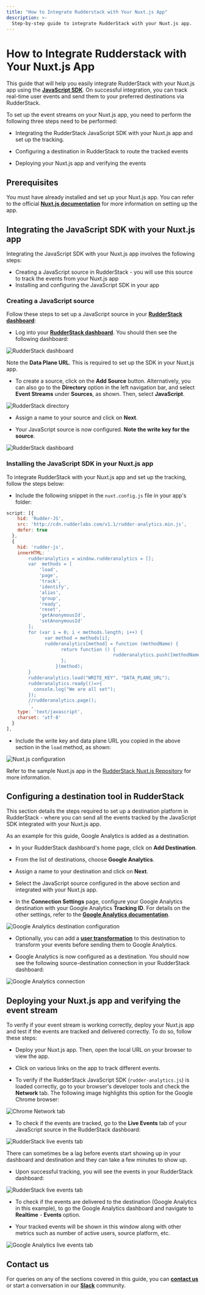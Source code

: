```yaml
---
title: "How to Integrate Rudderstack with Your Nuxt.js App"
description: >-
  Step-by-step guide to integrate RudderStack with your Nuxt.js app.
---
```


# How to Integrate Rudderstack with Your Nuxt.js App

This guide that will help you easily integrate RudderStack with your Nuxt.js app using the [**JavaScript SDK**](https://rudderstack.com/docs/stream-sources/rudderstack-sdk-integration-guides/rudderstack-javascript-sdk/). On successful integration, you can track real-time user events and send them to your preferred destinations via RudderStack.

To set up the event streams on your Nuxt.js app, you need to perform the following three steps need to be performed:

- Integrating the RudderStack JavaScript SDK with your Nuxt.js app and set up the tracking.

- Configuring a destination in RudderStack to route the tracked events

- Deploying your Nuxt.js app and verifying the events

## Prerequisites

You must have already installed and set up your Nuxt.js app. You can refer to the official [**Nuxt.js documentation**](https://nuxtjs.org/docs/2.x/get-started/installation/) for more information on setting up the app.

## Integrating the JavaScript SDK with your Nuxt.js app

Integrating the JavaScript SDK with your Nuxt.js app involves the following steps:

- Creating a JavaScript source in RudderStack - you will use this source to track the events from your Nuxt.js app
- Installing and configuring the JavaScript SDK in your app

### Creating a JavaScript source

Follow these steps to set up a JavaScript source in your [**RudderStack dashboard**](https://app.rudderstack.com/):

- Log into your [**RudderStack dashboard**](https://app.rudderstack.com/). You should then see the following dashboard:

<img src="../../../assets/user-guides/rudderstack-dashboard.png" alt="RudderStack dashboard" />

<div class="infoBlock">

Note the <strong>Data Plane URL</strong>. This is required to set up the SDK in your Nuxt.js app.
</div>

- To create a source, click on the **Add Source** button. Alternatively, you can also go to the **Directory** option in the left navigation bar, and select **Event Streams** under **Sources**, as shown. Then, select **JavaScript**.

<img src="../../../assets/user-guides/rudderstack-directory.png" alt="RudderStack directory" />

- Assign a name to your source and click on **Next**.

- Your JavaScript source is now configured. **Note the write key for the source**.

<img src="../../../assets/user-guides/javascript-writekey.png" alt="RudderStack dashboard" />

### Installing the JavaScript SDK in your Nuxt.js app

To integrate RudderStack with your Nuxt.js app and set up the tracking, follow the steps below:

- Include the following snippet in the `nuxt.config.js` file in your app's folder:

```javascript
script: [{
    hid: 'Rudder-JS',
    src: 'http://cdn.rudderlabs.com/v1.1/rudder-analytics.min.js',
    defer: true
  },
  {
    hid: 'rudder-js',
    innerHTML: `
        rudderanalytics = window.rudderanalytics = [];
        var  methods = [
            'load',
            'page',
            'track',
            'identify',
            'alias',
            'group',
            'ready',
            'reset',
            'getAnonymousId',
            'setAnonymousId'
        ];
        for (var i = 0; i < methods.length; i++) {
              var method = methods[i];
              rudderanalytics[method] = function (methodName) {
                    return function () {
                                       rudderanalytics.push([methodName].concat(Array.prototype.slice.call(arguments)));
                    };
                  }(method);
        }
        rudderanalytics.load("WRITE_KEY", "DATA_PLANE_URL");
        rudderanalytics.ready(()=>{
          console.log("We are all set");
        });
        //rudderanalytics.page();
        `,
    type: 'text/javascript',
    charset: 'utf-8'
  }
],
```

- Include the write key and data plane URL you copied in the above section in the `load` method, as shown:

<img src="../../../assets/user-guides/nuxtjs-config.png" alt="Nuxt.js configuration" />

<div class="infoBlock">

Refer to the sample Nuxt.js app in the <a href="https://github.com/rudderlabs/rudder-analytics-nuxt">RudderStack Nuxt.js Repository</a> for more information.
</div>

## Configuring a destination tool in RudderStack

This section details the steps required to set up a destination platform in RudderStack - where you can send all the events tracked by the JavaScript SDK integrated with your Nuxt.js app.

As an example for this guide, Google Analytics is added as a destination.

- In your RudderStack dashboard's home page, click on **Add Destination**.

- From the list of destinations, choose **Google Analytics**.

- Assign a name to your destination and click on **Next**.

- Select the JavaScript source configured in the above section and integrated with your Nuxt.js app.

- In the **Connection Settings** page, configure your Google Analytics destination with your Google Analytics **Tracking ID**. For details on the other settings, refer to the [**Google Analytics documentation**]().

<img src="../../../assets/user-guides/ga-settings.png" alt="Google Analytics destination configuration" />

- Optionally, you can add a [**user transformation**](https://rudderstack.com/docs/transformations/) to this destination to transform your events before sending them to Google Analytics.

- Google Analytics is now configured as a destination. You should now see the following source-destination connection in your RudderStack dashboard:

<img src="../../../assets/user-guides/rudderstack-ga-connection.png" alt="Google Analytics connection" />

## Deploying your Nuxt.js app and verifying the event stream

To verify if your event stream is working correctly, deploy your Nuxt.js app and test if the events are tracked and delivered correctly. To do so, follow these steps:

- Deploy your Nuxt.js app. Then, open the local URL on your browser to view the app.

- Click on various links on the app to track different events.

- To verify if the RudderStack JavaScript SDK (`rudder-analytics.js`) is loaded correctly, go to your browser's developer tools and check the **Network** tab. The following image highlights this option for the Google Chrome browser:

<img src="../../../assets/user-guides/browser-network-tab.png" alt="Chrome Network tab" />

- To check if the events are tracked, go to the **Live Events** tab of your JavaScript source in the RudderStack dashboard:

<img src="../../../assets/user-guides/live-events.png" alt="RudderStack live events tab" />

<div class="infoBlock">

There can sometimes be a lag before events start showing up in your dashboard and destination and they can take a few minutes to show up.
</div>

- Upon successful tracking, you will see the events in your RudderStack dashboard:

<img src="../../../assets/user-guides/successful-live-events.png" alt="RudderStack live events tab" />

- To check if the events are delivered to the destination (Google Analytics in this example), to go the Google Analytics dashboard and navigate to **Realtime** - **Events** option.

- Your tracked events will be shown in this window along with other metrics such as number of active users, source platform, etc.

<img src="../../../assets/user-guides/ga-live-events.png" alt="Google Analytics live events tab" />

## Contact us

For queries on any of the sections covered in this guide, you can [**contact us**](mailto:%20docs@rudderstack.com) or start a conversation in our [**Slack**](https://rudderstack.com/join-rudderstack-slack-community) community.